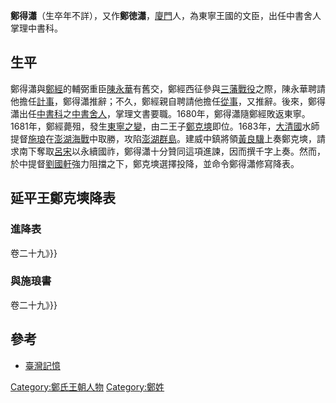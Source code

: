 {{東亞男性歷史人物
|名稱 = 鄭得瀟<br><small>{{IPA|Tēnn Tit-siau}}</small>
|身份 = 
|國家 = 
|時代 = [[東寧王國時期|東寧王國時期]]
|主君 = [[潮王|潮文王]][[鄭經|鄭經]]
|屆數 =
|最高職務 = [[中書舍人|中書舍人]]
|前任 = 
|繼任 = 
|圖片名稱 =
|圖片大小 =
|圖片說明 =
|字 = 慕生
|號=
|名乘 = <!--琉球士族用-->
|官職 =
|封爵 =
|封號 =
|位階 =
|御稱號 = <!--日本皇族之稱號-->
|宮號1 = <!--日本皇族之宮號-->
|宮號2 = <!--朝鮮王族之宮號-->
|封地 =
|神號 =
|尊號 =
|族裔 = 
|信仰 = <!--指的是宗教信仰-->
|旗籍 = <!--清代八旗人物专用-->
|氏族 =
|籍貫 =
|本貫 = <!--朝鮮人用-->
|世居地= <!--清代八旗人物专用-->
|世居地/穆坤= <!--专门用于清代八旗满洲人物世居地和穆坤相同时-->
|祖籍 =
|本籍 =
|出身地 =
|府邸 =
|世系 = 
|初名 =
|乳名 = <!--日本、朝鮮、琉球以外人物用-->
|幼名 = <!--日本人用-->
|兒名 = <!--朝鮮人用-->
|童名 = <!--琉球人用-->
|小字 =
|別名 =
|法號 =
|院號 =
|其他名號 =
|出生日期 =
|出生地點 =
|婚年 =
|逝世日期 =
|逝世地點 =
|在位年代 =
|廟號 =
|諡號 =
|墓葬 =
|祠廟 =
|父親 =
|嫡母 =
|母親 =
|繼父=
|繼母=
|養父=
|養母=
|猶父= <!--日本人用-->
|烏帽子親= <!--日本人、琉球人用-->
|元配 =
|正室 =
|妻 =
|繼室 =
|平妻 =
|側室 =
|元配之父 =
|元配之嫡母 =
|元配之母 =
|正室之父 =
|正室之嫡母 =
|正室之母 =
|妻之父 =
|妻之嫡母 =
|妻之母 =
|繼室之父 =
|繼室之嫡母 =
|繼室之母 =
|平妻之父 =
|平妻之嫡母 =
|平妻之母 =
|兄弟 =
|姊妹 =
|嫡兄弟 =
|嫡姊妹 =
|庶兄弟 =
|庶姊妹 =
|同胞兄弟 =
|同胞姊妹 =
|異母兄弟 =
|異母姊妹 =
|異父兄弟 =
|異父姊妹 =
|繼兄弟 =
|繼姊妹 =
|子 =
|女 =
|嫡子 =
|嫡女 =
|庶子 =
|庶女 =
|養子 =
|養女 =
|猶子 = <!--日本人用-->
|婿養子 = <!--日本人用-->
|烏帽子子 = <!--日本人用-->
|繼子 =
|繼女 =
|其他親屬 =
|出身 = <!---此处指科举出身--->
|功名 = 
|經歷 = 
|著作 =
|注釋 =
}}
'''鄭得瀟'''（生卒年不詳），又作'''鄭徳瀟'''，[[廈門|廈門]]人，為東寧王國的文臣，出任中書舍人掌理中書科。

== 生平 ==
鄭得瀟與[[鄭經|鄭經]]的輔弼重臣[[陳永華_(明朝將領)|陳永華]]有舊交，鄭經西征參與[[三藩之亂|三藩戰役]]之際，陳永華聘請他擔任[[計事|計事]]，鄭得瀟推辭；不久，鄭經親自聘請他擔任[[從事|從事]]，又推辭。後來，鄭得瀟出任[[中書科|中書科]]之[[中書舍人|中書舍人]]，掌理文書要職。1680年，鄭得瀟隨鄭經敗返東寧。1681年，鄭經薨殂，發生[[東寧之變|東寧之變]]，由二王子[[鄭克塽|鄭克塽]]即位。1683年，[[大清國|大清國]]水師提督[[施琅|施琅]]在[[澎湖海戰|澎湖海戰]]中取勝，攻陷[[澎湖群島|澎湖群島]]。建威中鎮將領[[黃良驥|黃良驥]]上奏鄭克塽，請求南下奪取[[呂宋|呂宋]]以永續國祚，鄭得瀟十分贊同這項進諫，因而撰千字上奏。然而，於中提督[[劉國軒|劉國軒]]強力阻擋之下，鄭克塽選擇投降，並命令鄭得瀟修寫降表。

== 延平王鄭克塽降表 ==
=== 進降表 ===
{{quotation|延平王佩招討大將軍印臣鄭克塽謹奏：論域中有常尊，歷代紹百王為得統；知天意有攸屬，興朝宅九土以受符。誠五德之推移，為萬彙所瞻仰！伏念先世自矢愚忠，追懷前代之恩，未沾盛朝之澤。是以臣祖成功，蓽路以闢東土；臣父經，靺韐而雜文身。寧敢負固重險，自擬夜郎？徒以保全遺黎，孤棲海角而已。茲伏遇皇帝陸下，高覆厚載，仁育義懷！底定中邦，如旭日升而普照；掃擴六宇，雖浮雲翳而乍消。苟修文德以來遠人，寧事勝心而焚海國？乃者舳艫西下，自揣履蹈之獲愆；念此血氣東成，無非霜露之所墜。顏行何敢再逆，革心以表投誠也。昔也威未見德，無怪鳥駭於虞機；今者誤已知迷，敢後麟遊於仁圃？伏願視天地民物為一體，合象胥寄棘於大同。遠柔而邇寧，形民固無心於醉飽；貳討而服舍，依漁自適性於淵泓。夫且問黃耇之海波，豈特誓丹誠以皦日已哉？臣無任瞻天仰聖，激切屏營之至！謹奉表稱進以聞。|《[[臺灣外紀|臺灣外紀]]{{·}}卷二十九》}}

=== 與施琅書 ===
{{quotation|側聞大將軍擅蓋世之名久矣，愚懵無從攀仰！遠避外荒，株守先祀，初未嘗妄生釁端！不虞樓船汛烈，震我門庭，僕知過矣！即不敢期將軍之深為布護，獨不為桑梓生靈繫念耶？順天之命，謹捧國制而遵敕諭，永為屏翰。蓋東寧遠在炎荒，若服而舍之，使守先祀，猶足以昭大同而靖南徼。茲遣協理禮官鄭平英、賓客司林維榮齎表赴轅門，祈鑑真誠，奏達宸聰；倘邀俞眷，實荷大德！更有不逮，惟祈指南。臨楮曷翹瞻！|《臺灣外紀{{·}}卷二十九》}}

== 參考 ==
* [http://memory.ncl.edu.tw/tm_cgi/hypage.cgi?HYPAGE=toolbox_figure_detail.hpg&subject_name=%E8%87%BA%E7%81%A3%E6%AD%B7%E5%8F%B2%E4%BA%BA%E7%89%A9%E5%B0%8F%E5%82%B3--%E6%98%8E%E6%B8%85%E6%9A%A8%E6%97%A5%E6%93%9A%E6%99%82%E6%9C%9F&subject_url=toolbox_figure.hpg&project_id=twpeop&dtd_id=15&xml_id=0000009452 臺灣記憶] {{Wayback|url=http://memory.ncl.edu.tw/tm_cgi/hypage.cgi?HYPAGE=toolbox_figure_detail.hpg&subject_name=%E8%87%BA%E7%81%A3%E6%AD%B7%E5%8F%B2%E4%BA%BA%E7%89%A9%E5%B0%8F%E5%82%B3--%E6%98%8E%E6%B8%85%E6%9A%A8%E6%97%A5%E6%93%9A%E6%99%82%E6%9C%9F&subject_url=toolbox_figure.hpg&project_id=twpeop&dtd_id=15&xml_id=0000009452 |date=20141006085054 }}
{{Reflist}}
{{東寧王朝}}
[[Category:鄭氏王朝人物|Category:鄭氏王朝人物]]
[[Category:鄭姓|Category:鄭姓]]